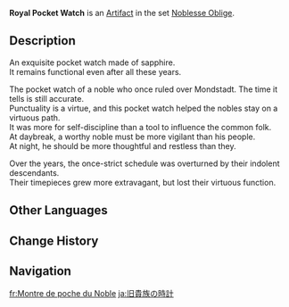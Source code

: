 {{Artifact Infobox
|image = Item Royal Pocket Watch.png
|set   = Noblesse Oblige
|piece = Sands of Eon
}}
{{Description|A pocket watch that once belonged to the old aristocrats of Mondstadt. Passed down from generation to generation, it has witnessed many years of history.}}
'''Royal Pocket Watch''' is an [[Artifact]] in the set [[Noblesse Oblige]].

==Description==
An exquisite pocket watch made of sapphire.<br />It remains functional even after all these years.

The pocket watch of a noble who once ruled over Mondstadt. The time it tells is still accurate.<br />Punctuality is a virtue, and this pocket watch helped the nobles stay on a virtuous path.<br />It was more for self-discipline than a tool to influence the common folk.<br />At daybreak, a worthy noble must be more vigilant than his people.<br />At night, he should be more thoughtful and restless than they.

Over the years, the once-strict schedule was overturned by their indolent descendants.<br />Their timepieces grew more extravagant, but lost their virtuous function.

==Other Languages==
{{Other Languages
|en      = Royal Pocket Watch
|zhs     = 宗室时计
|zhs_rm  = Zōngshì Shíjì
|zht     = 宗室時計
|zht_rm  = Zōngshì Shíjì
|zh_tl   = Royal Timepiece
|ja      = 旧貴族の時計
|ja_rm   = Kyuu Kizoku no Tokei
|ja_tl   = Old Noble's Timepiece
|ko      = 왕실의 시계
|ko_rm   = Wangsil-ui Sigye
|ko_tl   = Royal Watch
|es      = Reloj de Bolsillo Real
|es_tl   = Royal Pocket Watch
|fr      = Montre de poche du Noble
|fr_tl   = Pocket Watch of the Noble
|ru      = Королевские карманные часы
|ru_tl   = Royal Pocket Watch
|th      = Royal Pocket Watch
|vi      = Đồng Hồ Tông Thất
|vi_tl   = 
|de      = Königliche Uhr
|de_tl   = Royal Clock
|id      = Royal Pocket Watch
|pt      = Relógio de Bolso Real
|pt_tl   = 
|tr      = Kraliyet Cep Saati
|tr_tl   = 
|it      = Orologio reale
|it_tl   = 
}}

==Change History==
{{Change History|1.0}}

==Navigation==
{{Artifact Set Navbox|Noblesse Oblige}}

[[fr:Montre de poche du Noble]]
[[ja:旧貴族の時計]]